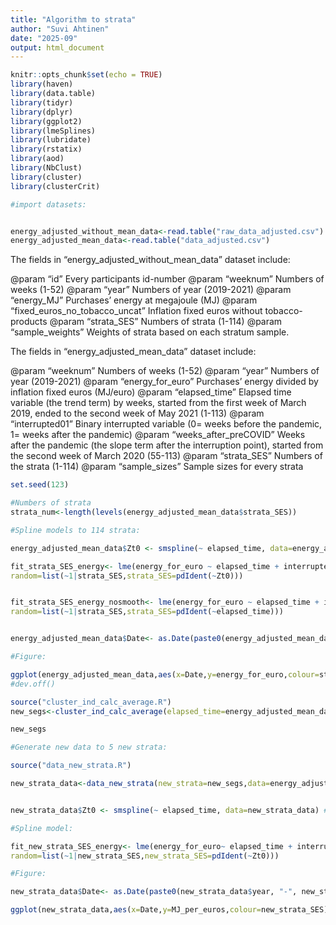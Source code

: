 ```yaml
---
title: "Algorithm to strata"
author: "Suvi Ahtinen"
date: "2025-09"
output: html_document
---
```


```r
knitr::opts_chunk$set(echo = TRUE)
library(haven)
library(data.table)
library(tidyr)
library(dplyr)
library(ggplot2)
library(lmeSplines)
library(lubridate)
library(rstatix)
library(aod)
library(NbClust)
library(cluster)
library(clusterCrit)

#import datasets:


energy_adjusted_without_mean_data<-read.table("raw_data_adjusted.csv")
energy_adjusted_mean_data<-read.table("data_adjusted.csv")


```
The fields in "energy_adjusted_without_mean_data" dataset include:

@param "id" Every participants id-number
@param "weeknum" Numbers of weeks (1-52)
@param "year" Numbers of year (2019-2021)
@param "energy_MJ" Purchases' energy at megajoule (MJ)
@param "fixed_euros_no_tobacco_uncat" Inflation fixed euros without tobacco-products
@param "strata_SES" Numbers of strata (1-114)
@param "sample_weights" Weights of strata based on each stratum sample.


The fields in "energy_adjusted_mean_data" dataset include:

@param "weeknum" Numbers of weeks (1-52)
@param "year" Numbers of year (2019-2021)
@param "energy_for_euro" Purchases' energy divided by inflation fixed euros (MJ/euro)
@param "elapsed_time" Elapsed time variable (the trend term) by weeks, started from the first week of March 2019, ended to the second week of May 2021 (1-113)
@param "interrupted01" Binary interrupted variable (0= weeks before the pandemic, 1= weeks after the pandemic)
@param "weeks_after_preCOVID" Weeks after the pandemic (the slope term after the interruption point), started from the second week of March 2020 (55-113)
@param "strata_SES" Numbers of the strata (1-114)
@param "sample_sizes" Sample sizes for every strata  


```r

set.seed(123)

#Numbers of strata
strata_num<-length(levels(energy_adjusted_mean_data$strata_SES))

#Spline models to 114 strata:

energy_adjusted_mean_data$Zt0 <- smspline(~ elapsed_time, data=energy_adjusted_mean_data) #smoothing splines

fit_strata_SES_energy<- lme(energy_for_euro ~ elapsed_time + interrupted01 + weeks_after_preCOVID + elapsed_time:strata_SES + interrupted01:strata_SES + weeks_after_preCOVID:strata_SES, data=energy_adjusted_mean_data,
random=list(~1|strata_SES,strata_SES=pdIdent(~Zt0)))


fit_strata_SES_energy_nosmooth<- lme(energy_for_euro ~ elapsed_time + interrupted01 + weeks_after_preCOVID + elapsed_time:strata_SES + interrupted01:strata_SES + weeks_after_preCOVID:strata_SES , data=energy_adjusted_mean_data,
random=list(~1|strata_SES,strata_SES=pdIdent(~elapsed_time)))


energy_adjusted_mean_data$Date<- as.Date(paste0(energy_adjusted_mean_data$year, "-", energy_adjusted_mean_data$weeknum, "-", 7), format = "%Y-%U-%u")

#Figure:

ggplot(energy_adjusted_mean_data,aes(x=Date,y=energy_for_euro,colour=strata_SES)) + geom_line(aes(y = fitted(fit_strata_SES_energy))) + labs(y="Weekly means of energy per used euros (MJ/e)",x="Time (month/year)",colour="Strata") + theme_bw() + scale_x_date(limits=c(as.Date("2019-03-03"),as.Date("2021-05-07")),date_labels = "%m/%Y",date_breaks="3 months") + geom_vline(xintercept=as.Date("2020-03-16"),linetype="dashed") 
#dev.off()

source("cluster_ind_calc_average.R")
new_segs<-cluster_ind_calc_average(elapsed_time=energy_adjusted_mean_data$elapsed_time,strata=energy_adjusted_mean_data$strata_SES,fit_model=fitted(fit_strata_SES_energy),strata_num=strata_num, samples=energy_adjusted_mean_data$sample_sizes)

new_segs

#Generate new data to 5 new strata:

source("data_new_strata.R")

new_strata_data<-data_new_strata(new_strata=new_segs,data=energy_adjusted_without_mean_data, strata_number=5)


new_strata_data$Zt0 <- smspline(~ elapsed_time, data=new_strata_data) #smoothing splines

#Spline model:

fit_new_strata_SES_energy<- lme(energy_for_euro~ elapsed_time + interrupted01 + weeks_after_preCOVID+ elapsed_time:new_strata_SES+ interrupted01:new_strata_SES + weeks_after_preCOVID:new_strata_SES, data=new_strata_data,
random=list(~1|new_strata_SES,new_strata_SES=pdIdent(~Zt0)))

#Figure:

new_strata_data$Date<- as.Date(paste0(new_strata_data$year, "-", new_strata_data$weeknum, "-", 7), format = "%Y-%U-%u")

ggplot(new_strata_data,aes(x=Date,y=MJ_per_euros,colour=new_strata_SES)) + geom_point() + geom_line(aes(y = fitted(fit_new_strata_SES_energy))) + labs(y="Energy-for-euro (MJ/€)",x="Time (month/year)",colour="Algorithmically combinated strata") + theme_bw() + scale_x_date(limits=c(as.Date("2019-03-03"),as.Date("2021-05-07")),date_labels = "%m/%Y",date_breaks="3 months",date_minor_breaks = "1 week") + scale_colour_manual(values=cbbPalette) + geom_vline(xintercept=as.Date("2020-03-16"),linetype="dashed") 



```